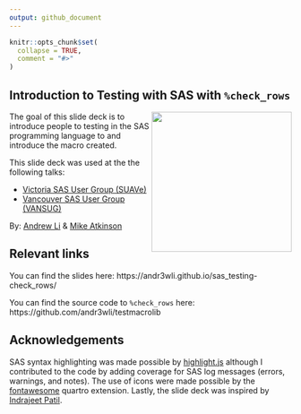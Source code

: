 ```yaml
---
output: github_document
---
```


<!-- README.md is generated from README.Rmd. Please edit that file -->

```r
knitr::opts_chunk$set(
  collapse = TRUE,
  comment = "#>"
)
```

## Introduction to Testing with SAS with `%check_rows`

<!-- badges: start -->
<!-- badges: end -->

<img src="media/intro_meme.jpg" align="right" width="250" />

The goal of this slide deck is to introduce people to testing in the SAS programming language to and introduce the macro created. 


This slide deck was used at the the following talks:

* [Victoria SAS User Group (SUAVe)](https://www.sas.com/en_ca/user-groups/bc-user-groups.html)
* [Vancouver SAS User Group (VANSUG)](https://www.sas.com/en_ca/user-groups/bc-user-groups.html)

By: [Andrew Li](https://www.andrewcli.com/) & [Mike Atkinson]()

## Relevant links  

You can find the slides here: https://andr3wli.github.io/sas_testing-check_rows/

You can find the source code to `%check_rows` here: https://github.com/andr3wli/testmacrolib

## Acknowledgements

SAS syntax highlighting was made possible by [highlight.js](https://highlightjs.org/) although I contributed to the code by adding coverage for SAS log messages (errors, warnings, and notes). The use of icons were made possible by the [fontawesome](https://github.com/quarto-ext/fontawesome) quartro extension. Lastly, the slide deck was inspired by [Indrajeet Patil](https://sites.google.com/site/indrajeetspatilmorality/home).